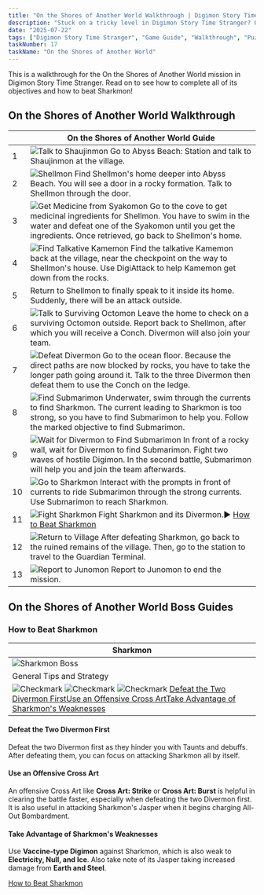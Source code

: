 ```yaml
---
title: "On the Shores of Another World Walkthrough | Digimon Story Time Stranger"
description: "Stuck on a tricky level in Digimon Story Time Stranger? Our complete walkthrough offers expert tips, strategies, and links to level guides to help you master the art of untangling."
date: "2025-07-22"
tags: ["Digimon Story Time Stranger", "Game Guide", "Walkthrough", "Puzzle Games", "Mobile Games"]
taskNumber: 17
taskName: "On the Shores of Another World"
---
```


This is a walkthrough for the On the Shores of Another World mission in Digimon Story Time Stranger. Read on to see how to complete all of its objectives and how to beat Sharkmon!

## On the Shores of Another World Walkthrough

|  | On the Shores of Another World Guide |
| --- | --- |
| 1 | ![Talk to Shaujinmon](/images/walkthorough/4b1ad13deb878fe2.webp) Go to Abyss Beach: Station and talk to Shaujinmon at the village. |
| 2 | ![Shellmon](/images/walkthorough/b5657332c633b963.webp) Find Shellmon's home deeper into Abyss Beach. You will see a door in a rocky formation. Talk to Shellmon through the door. |
| 3 | ![Get Medicine from Syakomon](/images/walkthorough/705e6bccc4d5d34d.webp) Go to the cove to get medicinal ingredients for Shellmon. You have to swim in the water and defeat one of the Syakomon until you get the ingredients. Once retrieved, go back to Shellmon's home. |
| 4 | ![Find Talkative Kamemon](/images/walkthorough/3f8dd72822d81d4e.webp) Find the talkative Kamemon back at the village, near the checkpoint on the way to Shellmon's house. Use DigiAttack to help Kamemon get down from the rocks. |
| 5 | Return to Shellmon to finally speak to it inside its home. Suddenly, there will be an attack outside. |
| 6 | ![Talk to Surviving Octomon](/images/walkthorough/bc1fc581c403c1ac.webp) Leave the home to check on a surviving Octomon outside. Report back to Shellmon, after which you will receive a Conch. Divermon will also join your team. |
| 7 | ![Defeat Divermon](/images/walkthorough/3db28dc6db1d9164.webp) Go to the ocean floor. Because the direct paths are now blocked by rocks, you have to take the longer path going around it. Talk to the three Divermon then defeat them to use the Conch on the ledge. |
| 8 | ![Find Submarimon](/images/walkthorough/059cbf1da924c882.webp) Underwater, swim through the currents to find Sharkmon. The current leading to Sharkmon is too strong, so you have to find Submarimon to help you. Follow the marked objective to find Submarimon. |
| 9 | ![Wait for Divermon to Find Submarimon](/images/walkthorough/b52f6b35b28d327a.webp) In front of a rocky wall, wait for Divermon to find Submarimon. Fight two waves of hostile Digimon. In the second battle, Submarimon will help you and join the team afterwards. |
| 10 | ![Go to Sharkmon](/images/walkthorough/24db3a1ab1e67561.webp) Interact with the prompts in front of currents to ride Submarimon through the strong currents. Use Submarimon to reach Sharkmon. |
| 11 | ![Fight Sharkmon](/images/walkthorough/450458ef7ea1c79a.webp) Fight Sharkmon and its Divermon.▶︎ [How to Beat Sharkmon](#hm_101) |
| 12 | ![Return to Village](/images/walkthorough/f91e5e7c1f591f08.webp) After defeating Sharkmon, go back to the ruined remains of the village. Then, go to the station to travel to the Guardian Terminal. |
| 13 | ![Report to Junomon](/images/walkthorough/9760e68c704aa1bf.webp) Report to Junomon to end the mission. |

## On the Shores of Another World Boss Guides

### How to Beat Sharkmon

| Sharkmon |
| --- |
| ![Sharkmon Boss](/images/walkthorough/8cbd89a25e7e1816.webp) |
| General Tips and Strategy |
| ![Checkmark](/images/walkthorough/302062a858042a1d.webp) ![Checkmark](/images/walkthorough/302062a858042a1d.webp) ![Checkmark](/images/walkthorough/302062a858042a1d.webp) [Defeat the Two Divermon First](#hs_1)[Use an Offensive Cross Art](#hs_2)[Take Advantage of Sharkmon's Weaknesses](#hs_3) |

#### Defeat the Two Divermon First

Defeat the two Divermon first as they hinder you with Taunts and debuffs. After defeating them, you can focus on attacking Sharkmon all by itself.

#### Use an Offensive Cross Art

An offensive Cross Art like **Cross Art: Strike** or **Cross Art: Burst** is helpful in clearing the battle faster, especially when defeating the two Divermon first. It is also useful in attacking Sharkmon's Jasper when it begins charging All-Out Bombardment.

#### Take Advantage of Sharkmon's Weaknesses

Use **Vaccine-type Digimon** against Sharkmon, which is also weak to **Electricity, Null, and Ice**. Also take note of its Jasper taking increased damage from **Earth and Steel**.

[How to Beat Sharkmon](/games/Digimon-Story-Time-Stranger/archives/556318)